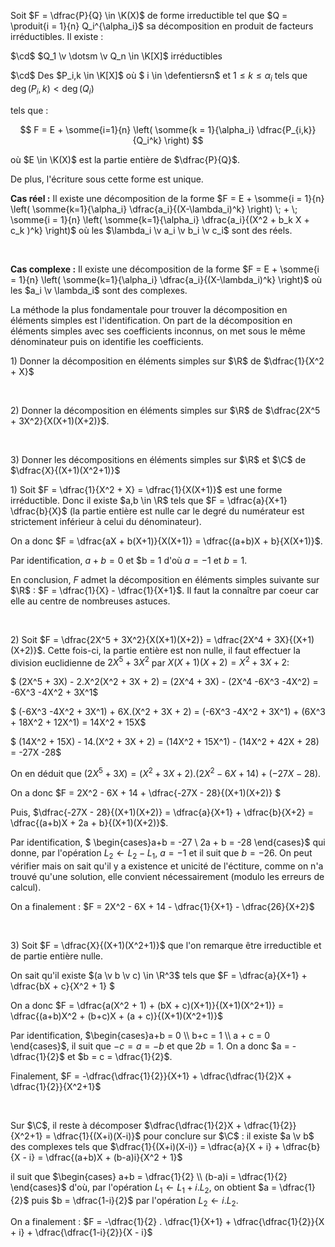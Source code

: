 


<Item type='theoreme' titre='décomposition en éléments simples' tag="admis">

Soit $F = \dfrac{P}{Q} \in \K(X)$ de forme irreductible tel que $Q = \produit{i = 1}{n} Q_i^{\alpha_i}$ sa décomposition en produit de facteurs irréductibles. Il existe :

$\cd$  $Q_1 \v \dotsm \v Q_n \in \K[X]$ irréductibles 

$\cd$ Des $P_i,k \in \K[X]$ où $ i \in \defentiersn$ et $1 \leqslant k \leqslant \alpha_i$ tels que $\deg(P_i,k) < \deg(Q_i)$

tels que :

$$
F = E + \somme{i=1}{n} \left( \somme{k = 1}{\alpha_i} \dfrac{P_{i,k}}{Q_i^k} \right)
$$

où $E \in \K(X)$ est la partie entière de $\dfrac{P}{Q}$.

De plus, l'écriture sous cette forme est unique.
</Item>


<Fil>

**Cas réel :** Il existe une décomposition de la forme $F = E + \somme{i = 1}{n} \left( \somme{k=1}{\alpha_i} \dfrac{a_i}{(X-\lambda_i)^k} \right) \; + \;  \somme{i = 1}{n} \left( \somme{k=1}{\alpha_i} \dfrac{a_i}{(X^2 + b_k X + c_k )^k} \right)$ où les $\lambda_i \v a_i \v b_i \v c_i$ sont des réels.


<br />

**Cas complexe :** Il existe une décomposition de la forme $F = E + \somme{i = 1}{n} \left( \somme{k=1}{\alpha_i} \dfrac{a_i}{(X-\lambda_i)^k} \right)$ où les $a_i \v \lambda_i$ sont des complexes.
</Fil>

<Remarque titre=''>

La méthode la plus fondamentale pour trouver la décomposition en éléments simples est l'identification. On part de la décomposition en éléments simples avec ses coefficients inconnus, on met sous le même dénominateur puis on identifie les coefficients.

</Remarque>


<Exercice titre=''>

1\) Donner la décomposition en éléments simples sur $\R$ de $\dfrac{1}{X^2 + X}$ 

<br/>

2\) Donner la décomposition en éléments simples sur $\R$ de $\dfrac{2X^5 + 3X^2}{X(X+1)(X+2)}$. 

<br/>

3\) Donner les décompositions en éléments simples sur $\R$ et $\C$ de $\dfrac{X}{(X+1)(X^2+1)}$
</Exercice>

<Hideable type='solution' titre=''>

1\) Soit $F = \dfrac{1}{X^2 + X} = \dfrac{1}{X(X+1)}$ est une forme irréductible. Donc il existe $a,b \in \R$ tels que $F = \dfrac{a}{X+1} \dfrac{b}{X}$ (la partie entière est nulle car le degré du numérateur est strictement inférieur à celui du dénominateur).

On a donc $F = \dfrac{aX + b(X+1)}{X(X+1)} = \dfrac{(a+b)X + b}{X(X+1)}$. 

Par identification, $a+b = 0$ et $b = 1 d'où $a = -1$ et $b = 1$.

En conclusion, $F$ admet la décomposition en éléments simples suivante sur $\R$ : $F = \dfrac{1}{X} - \dfrac{1}{X+1}$. Il faut la connaître par coeur car elle au centre de nombreuses astuces.

<br/>

2\) Soit $F = \dfrac{2X^5 + 3X^2}{X(X+1)(X+2)} = \dfrac{2X^4 + 3X}{(X+1)(X+2)}$. Cette fois-ci, la partie entière est non nulle, il faut effectuer la division euclidienne de $2X^5 + 3X^2$ par $X(X+1)(X+2) = X^2 + 3X + 2$:

$ (2X^5 + 3X) - 2.X^2(X^2 + 3X + 2) = (2X^4 + 3X) - (2X^4 -6X^3 -4X^2) = -6X^3 -4X^2 + 3X^1$

$ (-6X^3 -4X^2 + 3X^1) + 6X.(X^2 + 3X + 2) = (-6X^3 -4X^2 + 3X^1) + (6X^3 + 18X^2 + 12X^1) = 14X^2 + 15X$

$ (14X^2 + 15X) - 14.(X^2 + 3X + 2) = (14X^2 + 15X^1) - (14X^2 + 42X + 28) = -27X -28$

On en déduit que $(2X^5 + 3X) = (X^2 + 3X + 2) . (2X^2 - 6X + 14) + (-27X -28)$.

On a donc $F = 2X^2 - 6X + 14 + \dfrac{-27X - 28}{(X+1)(X+2)} $

Puis, $\dfrac{-27X - 28}{(X+1)(X+2)} = \dfrac{a}{X+1} + \dfrac{b}{X+2} = \dfrac{(a+b)X + 2a + b}{(X+1)(X+2)}$.

Par identification, $ \begin{cases}a+b = -27 \\ 2a + b = -28 \end{cases}$ qui donne, par l'opération $L_2 \leftarrow L_2 - L_1$, $a = -1$ et il suit que $b = -26$. On peut vérifier mais on sait qu'il y a existence et unicité de l'éctiture, comme on n'a trouvé qu'une solution, elle convient nécessairement (modulo les erreurs de calcul).

On a finalement : $F = 2X^2 - 6X + 14 - \dfrac{1}{X+1} - \dfrac{26}{X+2}$

<br/>

3\) Soit $F = \dfrac{X}{(X+1)(X^2+1)}$ que l'on remarque être irreductible et de partie entière nulle. 

On sait qu'il existe $(a \v b \v c) \in \R^3$ tels que $F = \dfrac{a}{X+1} + \dfrac{bX + c}{X^2 + 1} $

On a donc $F = \dfrac{a(X^2 + 1) + (bX + c)(X+1)}{(X+1)(X^2+1)} = \dfrac{(a+b)X^2 + (b+c)X + (a + c)}{(X+1)(X^2+1)}$

Par identification, $\begin{cases}a+b = 0 \\ b+c = 1 \\ a + c = 0 \end{cases}$, il suit que $-c = a = -b$ et que $2b = 1$. On a donc $a = -\dfrac{1}{2}$ et $b = c = \dfrac{1}{2}$.

Finalement, $F = -\dfrac{\dfrac{1}{2}}{X+1} + \dfrac{\dfrac{1}{2}X + \dfrac{1}{2}}{X^2+1}$

<br/>

Sur $\C$, il reste à décomposer $\dfrac{\dfrac{1}{2}X + \dfrac{1}{2}}{X^2+1} = \dfrac{1}{(X+i)(X-i)}$ pour conclure sur $\C$ : il existe $a \v b$ des complexes tels que $\dfrac{1}{(X+i)(X-i)} = \dfrac{a}{X + i} + \dfrac{b}{X - i} = \dfrac{(a+b)X + (b-a)i}{X^2 + 1}$

il suit que $\begin{cases} a+b = \dfrac{1}{2} \\ (b-a)i = \dfrac{1}{2} \end{cases}$ d'où, par l'opération $L_1 \leftarrow L_1 + i.L_2$, on obtient $a = \dfrac{1}{2}$ puis $b =  \dfrac{1-i}{2}$ par l'opération $L_2 \leftarrow i.L_2$.

On a finalement : $F = -\dfrac{1}{2} . \dfrac{1}{X+1} + \dfrac{\dfrac{1}{2}}{X + i} + \dfrac{\dfrac{1-i}{2}}{X - i}$

</Hideable>